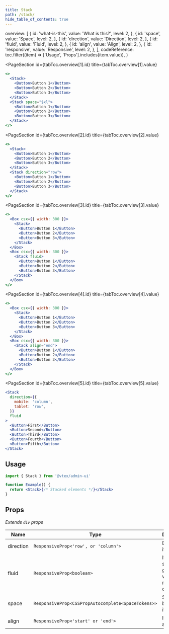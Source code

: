 ```yaml
---
title: Stack
path: /stack/
hide_table_of_contents: true
---
```




  overview: [
    {
      id: 'what-is-this',
      value: 'What is this?',
      level: 2,
    },
    {
      id: 'space',
      value: 'Space',
      level: 2,
    },
    {
      id: 'direction',
      value: 'Direction',
      level: 2,
    },
    {
      id: 'fluid',
      value: 'Fluid',
      level: 2,
    },
    {
      id: 'align',
      value: 'Align',
      level: 2,
    },
    {
      id: 'responsive',
      value: 'Responsive',
      level: 2,
    },
  ],
  codeReference: toc.filter((item) => ['Usage', 'Props'].includes(item.value)),
}

<Page toc={tabToc} hasTabs>

<Panel id="overview">

<IntroSection
  id={tabToc.overview[0].id}
  title={tabToc.overview[0].value}
  description="Stack is a layout component that makes it easy to stack elements together and apply a space between them."
/>

<PageSection
  id={tabToc.overview[1].id}
  title={tabToc.overview[1].value}
>

```jsx live layout=grid columnsCount=2 rowsCount=1
<>
  <Stack>
    <Button>Button 1</Button>
    <Button>Button 2</Button>
    <Button>Button 3</Button>
  </Stack>
  <Stack space="$xl">
    <Button>Button 1</Button>
    <Button>Button 2</Button>
    <Button>Button 3</Button>
  </Stack>
</>
```

</PageSection>

<PageSection
  id={tabToc.overview[2].id}
  title={tabToc.overview[2].value}
>

```jsx live layout=grid columnsCount=2 rowsCount=1
<>
  <Stack>
    <Button>Button 1</Button>
    <Button>Button 2</Button>
    <Button>Button 3</Button>
  </Stack>
  <Stack direction="row">
    <Button>Button 1</Button>
    <Button>Button 2</Button>
    <Button>Button 3</Button>
  </Stack>
</>
```

</PageSection>

<PageSection
  id={tabToc.overview[3].id}
  title={tabToc.overview[3].value}
>

```jsx live layout=grid columnsCount=2 rowsCount=1
<>
  <Box csx={{ width: 300 }}>
    <Stack>
      <Button>Button 1</Button>
      <Button>Button 2</Button>
      <Button>Button 3</Button>
    </Stack>
  </Box>
  <Box csx={{ width: 300 }}>
    <Stack fluid>
      <Button>Button 1</Button>
      <Button>Button 2</Button>
      <Button>Button 3</Button>
    </Stack>
  </Box>
</>
```

</PageSection>

<PageSection
  id={tabToc.overview[4].id}
  title={tabToc.overview[4].value}
>

```jsx live layout=grid columnsCount=2 rowsCount=1
<>
  <Box csx={{ width: 300 }}>
    <Stack>
      <Button>Button 1</Button>
      <Button>Button 2</Button>
      <Button>Button 3</Button>
    </Stack>
  </Box>
  <Box csx={{ width: 300 }}>
    <Stack align="end">
      <Button>Button 1</Button>
      <Button>Button 2</Button>
      <Button>Button 3</Button>
    </Stack>
  </Box>
</>
```

</PageSection>

<PageSection
  id={tabToc.overview[5].id}
  title={tabToc.overview[5].value}
>

```jsx live
<Stack
  direction={{
    mobile: 'column',
    tablet: 'row',
  }}
  fluid
>
  <Button>First</Button>
  <Button>Second</Button>
  <Button>Third</Button>
  <Button>Fourth</Button>
  <Button>Fifth</Button>
</Stack>
```

</PageSection>

</Panel>

<Panel id="codeReference">

## Usage

```jsx isStatic
import { Stack } from '@vtex/admin-ui'

function Example() {
  return <Stack>{/* Stacked elements */}</Stack>
}
```

## Props

_Extends `div` props_

| Name      | Type                                               | Description                                              | Required | Default    |
| --------- | -------------------------------------------------- | -------------------------------------------------------- | -------- | ---------- |
| direction | `ResponsiveProp<'row', or 'column'>`               | Direction of items                                       | 🚫       | `'column'` |
| fluid     | `ResponsiveProp<boolean>`                          | If the items should grow in width to match the container | 🚫       | `false`    |
| space     | `ResponsiveProp<CSSPropAutocomplete<SpaceTokens>>` | Space between items                                      | 🚫       | `0`        |
| align     | `ResponsiveProp<'start' or 'end'>`                 | Items alignment                                          | 🚫       | `start`    |

</Panel>

</Page>
